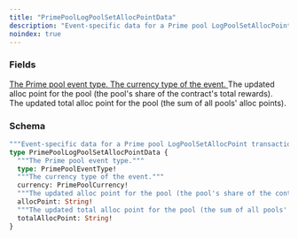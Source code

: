 ```yaml
---
title: "PrimePoolLogPoolSetAllocPointData"
description: "Event-specific data for a Prime pool LogPoolSetAllocPoint transaction."
noindex: true
---
```


### Fields

<a href="/api-reference/types/primepooleventtype">
  <ResponseField name="type" type="PrimePoolEventType!" required>
    The Prime pool event type.
  </ResponseField>
</a>

<a href="/api-reference/types/primepoolcurrency">
  <ResponseField name="currency" type="PrimePoolCurrency!" required>
    The currency type of the event.
  </ResponseField>
</a>

<ResponseField name="allocPoint" type="String!" required>
  The updated alloc point for the pool (the pool's share of the contract's total rewards).
</ResponseField>

<ResponseField name="totalAllocPoint" type="String!" required>
  The updated total alloc point for the pool (the sum of all pools' alloc points).
</ResponseField>

### Schema


```graphql 
"""Event-specific data for a Prime pool LogPoolSetAllocPoint transaction."""
type PrimePoolLogPoolSetAllocPointData {
  """The Prime pool event type."""
  type: PrimePoolEventType!
  """The currency type of the event."""
  currency: PrimePoolCurrency!
  """The updated alloc point for the pool (the pool's share of the contract's total rewards)."""
  allocPoint: String!
  """The updated total alloc point for the pool (the sum of all pools' alloc points)."""
  totalAllocPoint: String!
}
```
